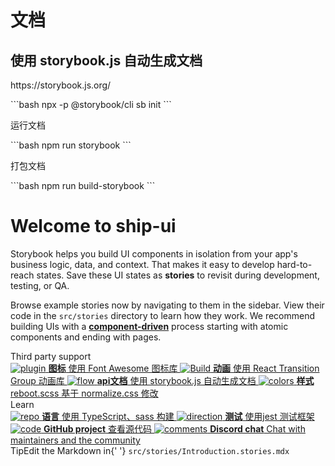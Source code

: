 
<Meta title="ship-ui/Introduction" />

<style>{`
  .subheading {
    --mediumdark: '#999999';
    font-weight: 900;
    font-size: 13px;
    color: #999;
    letter-spacing: 6px;
    line-height: 24px;
    text-transform: uppercase;
    margin-bottom: 12px;
    margin-top: 40px;
  }

  .link-list {
    display: grid;
    grid-template-columns: 1fr;
    grid-template-rows: 1fr 1fr;
    row-gap: 10px;
  }

  @media (min-width: 620px) {
    .link-list {
      row-gap: 20px;
      column-gap: 20px;
      grid-template-columns: 1fr 1fr;
    }
  }

  @media all and (-ms-high-contrast:none) {
  .link-list {
      display: -ms-grid;
      -ms-grid-columns: 1fr 1fr;
      -ms-grid-rows: 1fr 1fr;
    }
  }

  .link-item {
    display: block;
    padding: 20px 30px 20px 15px;
    border: 1px solid #00000010;
    border-radius: 5px;
    transition: background 150ms ease-out, border 150ms ease-out, transform 150ms ease-out;
    color: #333333;
    display: flex;
    align-items: flex-start;
  }

  .link-item:hover {
    border-color: #1EA7FD50;
    transform: translate3d(0, -3px, 0);
    box-shadow: rgba(0, 0, 0, 0.08) 0 3px 10px 0;
  }

  .link-item:active {
    border-color: #1EA7FD;
    transform: translate3d(0, 0, 0);
  }

  .link-item strong {
    font-weight: 700;
    display: block;
    margin-bottom: 2px;
  }
  
  .link-item img {
    height: 40px;
    width: 40px;
    margin-right: 15px;
    flex: none;
  }

  .link-item span {
    font-size: 14px;
    line-height: 20px;
  }

  .tip {
    display: inline-block;
    border-radius: 1em;
    font-size: 11px;
    line-height: 12px;
    font-weight: 700;
    background: #E7FDD8;
    color: #66BF3C;
    padding: 4px 12px;
    margin-right: 10px;
    vertical-align: top;
  }

  .tip-wrapper {
    font-size: 13px;
    line-height: 20px;
    margin-top: 40px;
    margin-bottom: 40px;
  }

  .tip-wrapper code {
    font-size: 12px;
    display: inline-block;
  }

  
`}</style>

# 文档
  ## 使用 storybook.js 自动生成文档
  <p>https://storybook.js.org/</p>
  ```bash
    npx -p @storybook/cli sb init
  ```  
  <p>运行文档</p>
  ```bash
    npm run storybook
  ```
  <p>打包文档</p>
  ```bash
    npm run build-storybook
  ```

# Welcome to ship-ui

Storybook helps you build UI components in isolation from your app's business logic, data, and context.
That makes it easy to develop hard-to-reach states. Save these UI states as **stories** to revisit during development, testing, or QA.

Browse example stories now by navigating to them in the sidebar.
View their code in the `src/stories` directory to learn how they work.
We recommend building UIs with a [**component-driven**](https://componentdriven.org) process starting with atomic components and ending with pages.

<div className="subheading">Third party support</div>

<div className="link-list">
  <a className="link-item" href="https://fontawesome.com/icons?d=gallery&s=solid&m=free" target="_blank">
    <img src={Plugin} alt="plugin" />
    <span>
      <strong>图标</strong>
      使用 Font Awesome 图标库
    </span>
  </a>
  <a
    className="link-item"
    href="https://reactcommunity.org/react-transition-group/"
    target="_blank"
  >
    <img src={StackAlt} alt="Build" />
    <span>
      <strong>动画</strong>
      使用 React Transition Group 动画库
    </span>
  </a>
  <a
    className="link-item"
    href="https://storybook.js.org"
    target="_blank"
  >
    <img src={Flow} alt="flow" />
    <span>
      <strong>api文档</strong>
      使用 storybook.js 自动生成文档
    </span>
  </a>
  <a
    className="link-item"
    href="http://necolas.github.io/normalize.css/"
    target="_blank"
  >
    <img src={Colors} alt="colors" />
    <span>
      <strong>样式</strong>
      reboot.scss 基于 normalize.css 修改
    </span>
  </a>
</div>

<div className="subheading">Learn</div>

<div className="link-list">
  <a className="link-item" href="https://www.typescriptlang.org/" target="_blank">
    <img src={Repo} alt="repo" />
    <span>
      <strong>语言</strong>
      使用 TypeScript、sass 构建
    </span>
  </a>
  <a className="link-item" href="https://jestjs.io/" target="_blank">
    <img src={Direction} alt="direction" />
    <span>
      <strong>测试</strong>
      使用jest 测试框架
    </span>
  </a>
  <a className="link-item" href="https://github.com/RimingXie/ship" target="_blank">
    <img src={Code} alt="code" />
    <span>
      <strong>GitHub project</strong>
      查看源代码
    </span>
  </a>
  <a className="link-item" href="https://discord.gg/UUt2PJb" target="_blank">
    <img src={Comments} alt="comments" />
    <span>
      <strong>Discord chat</strong>
      Chat with maintainers and the community
    </span>
  </a>
</div>

<div className="tip-wrapper">
  <span className="tip">Tip</span>Edit the Markdown in{' '}
  <code>src/stories/Introduction.stories.mdx</code>
</div>
